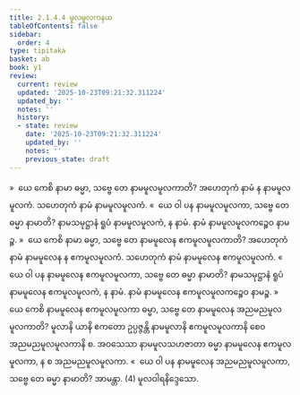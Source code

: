 ```yaml
---
title: 2.1.4.4 မူလမူလကနယ
tableOfContents: false
sidebar:
  order: 4
type: tipitaka
basket: ab
book: y1
review:
  current: review
  updated: '2025-10-23T09:21:32.311224'
  updated_by: ''
  notes: ''
  history:
  - state: review
    date: '2025-10-23T09:21:32.311224'
    updated_by: ''
    notes: ''
    previous_state: draft
---
```



<ReviewStatus review={frontmatter.review} showDetails={true} />

<HypothesisAnnotation frontmatter={frontmatter} />

<DynamicBreadcrumb />

<Division number="95" book="y1" e="ch" v="33" p="14">

<Paragraph number="245" book="y1">
»  ယေ ကေစိ နာမာ ဓမ္မာ, သဗ္ဗေ တေ နာမမူလမူလကာတိ?
</Paragraph>

<Paragraph number="246" book="y1">
အဟေတုကံ နာမံ န နာမမူလမူလကံ. သဟေတုကံ နာမံ နာမမူလမူလကံ.
</Paragraph>

<Paragraph number="247" book="y1">
«  ယေ ဝါ ပန နာမမူလမူလကာ, သဗ္ဗေ တေ ဓမ္မာ နာမာတိ?
</Paragraph>

<Paragraph number="248" book="y1">
နာမသမုဋ္ဌာနံ ရူပံ နာမမူလမူလကံ, န နာမံ. နာမံ နာမမူလမူလကဉ္စေဝ နာမဉ္စ.
</Paragraph>

</Division>
<Division number="96" book="y1" e="ch" v="33" p="14">

<Paragraph number="249" book="y1">
»  ယေ ကေစိ နာမာ ဓမ္မာ, သဗ္ဗေ တေ နာမမူလေန ဧကမူလမူလကာတိ?
</Paragraph>

<Paragraph number="250" book="y1">
အဟေတုကံ နာမံ နာမမူလေန န ဧကမူလမူလကံ. သဟေတုကံ နာမံ နာမမူလေန ဧကမူလမူလကံ.
</Paragraph>

<Paragraph number="251" book="y1">
«  ယေ ဝါ ပန နာမမူလေန ဧကမူလမူလကာ, သဗ္ဗေ တေ ဓမ္မာ နာမာတိ?
</Paragraph>

<Paragraph number="252" book="y1">
နာမသမုဋ္ဌာနံ ရူပံ နာမမူလေန ဧကမူလမူလကံ, န နာမံ. နာမံ နာမမူလေန ဧကမူလမူလကဉ္စေဝ နာမဉ္စ.
</Paragraph>

</Division>
<Division number="97" book="y1" e="ch" v="33" p="14">

<Paragraph number="253" book="y1">
»  ယေ ကေစိ နာမမူလေန ဧကမူလမူလကာ ဓမ္မာ, သဗ္ဗေ တေ နာမမူလေန အညမညမူလမူလကာတိ?
</Paragraph>

<Paragraph number="254" book="y1">
မူလာနိ ယာနိ ဧကတော ဥပ္ပဇ္ဇန္တိ နာမမူလာနိ ဧကမူလမူလကာနိ စေဝ အညမညမူလမူလကာနိ စ. အဝသေသာ နာမမူလသဟဇာတာ ဓမ္မာ နာမမူလေန ဧကမူလမူလကာ, န စ အညမညမူလမူလကာ.
</Paragraph>

<Paragraph number="255" book="y1">
«  ယေ ဝါ ပန နာမမူလေန အညမညမူလမူလကာ, သဗ္ဗေ တေ ဓမ္မာ နာမာတိ? အာမန္တာ. (4)

</Paragraph>
</Division>

<Paragraph number="256" type="center" book="y1">
မူလဝါရနိဒ္ဒေသော.
</Paragraph>